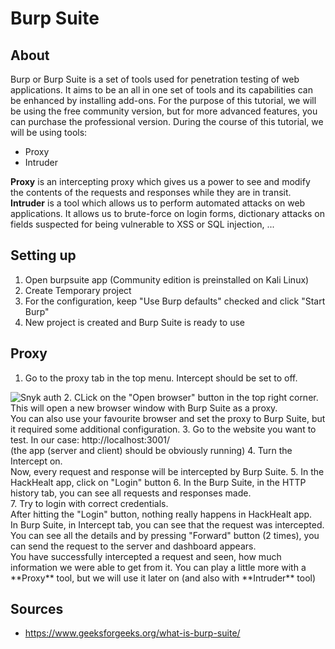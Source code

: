 
# Burp Suite

## About
Burp or Burp Suite is a set of tools used for penetration testing of web applications. It aims to be an all in one set of tools and its capabilities can be enhanced by installing add-ons.
For the purpose of this tutorial, we will be using the free community version, but for more advanced features, you can purchase the professional version.
During the course of this tutorial, we will be using tools:
* Proxy
* Intruder

**Proxy** is an intercepting proxy which gives us a power to see and modify the contents of the requests
and responses while they are in transit. <br />
**Intruder** is a tool which allows us to perform automated attacks on web applications. It allows us to
brute-force on login forms, dictionary attacks on fields suspected for being vulnerable to XSS or SQL injection, ...

## Setting up
1. Open burpsuite app (Community edition is preinstalled on Kali Linux)
2. Create Temporary project
3. For the configuration, keep "Use Burp defaults" checked and click "Start Burp"
4. New project is created and Burp Suite is ready to use

## Proxy
1. Go to the proxy tab in the top menu. Intercept should be set to off.
<Image src="/burp_start.png" alt="Snyk auth" width={600} height={300}/>
2. CLick on the "Open browser" button in the top right corner. <br/>
    This will open a new browser window with Burp Suite as a proxy. <br/>
    You can also use your favourite browser and set the proxy to Burp Suite, but it required some additional configuration.
3. Go to the website you want to test. In our case: http://localhost:3001/ <br/>
    (the app (server and client) should be obviously running)
4. Turn the Intercept on. <br/>
    Now, every request and response will be intercepted by Burp Suite.
5. In the HackHealt app, click on "Login" button
6. In the Burp Suite, in the HTTP history tab, you can see all requests and responses made. <br/>
7. Try to login with correct credentials. <br/>
    After hitting the "Login" button, nothing really happens in HackHealt app. <br/>
    In Burp Suite, in Intercept tab, you can see that the request was intercepted. <br/>
    You can see all the details and by pressing "Forward" button (2 times), you can send the request to the server and dashboard appears.
<br/>

<Callout emoji="💡">
    You have successfully intercepted a request and seen, how much information we were able to get from it. You can play a little more with a **Proxy** tool, but we will use it later on (and also with **Intruder** tool)
</Callout>

## Sources
* https://www.geeksforgeeks.org/what-is-burp-suite/